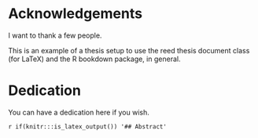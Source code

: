 

# Acknowledgements {-}

I want to thank a few people.

This is an example of a thesis setup to use the reed thesis document class
(for LaTeX) and the R bookdown package, in general.

# Dedication {-}

|

You can have a dedication here if you wish. 

`r if(knitr:::is_latex_output()) '## Abstract'`
